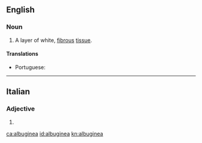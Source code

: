 {{also|albugínea}}
==English==

===Noun===
{{en-noun|-}}

# {{lb|en|anatomy}} A layer of white, [[fibrous]] [[tissue]].

====Translations====
{{trans-top|layer of white, fibrous tissue}}
* Portuguese: {{t|pt|albugínea|f}}
{{trans-mid}}
{{trans-bottom}}

----

==Italian==

===Adjective===
{{head|it|adjective form}}

# {{feminine singular of|albugineo|lang=it}}

[[ca:albuginea]]
[[id:albuginea]]
[[kn:albuginea]]